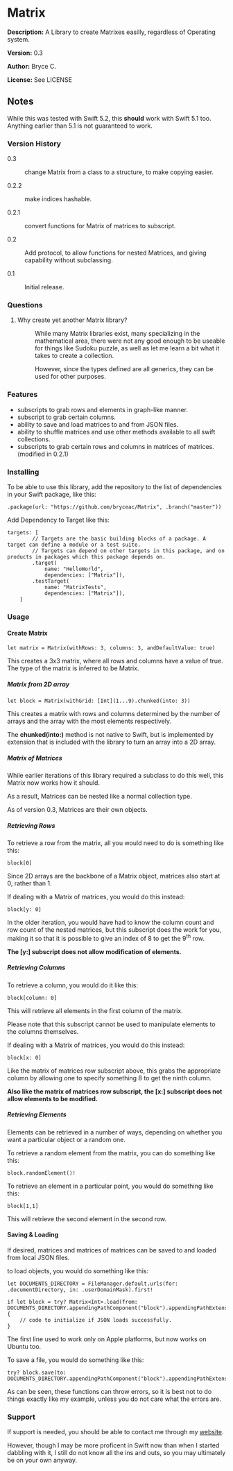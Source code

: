 =Matrix=

'''Description:''' A Library to create Matrixes easilly, regardless of Operating system.

'''Version:''' 0.3

'''Author:''' Bryce C.

'''License:''' See LICENSE

==Notes==

While this was tested with Swift 5.2, this <strong>should</strong> work with Swift 5.1 too. Anything earlier than 5.1 is not guaranteed to work.

===Version History===

<dl>
<dt span="font-weight:bold">0.3</dt>
<dd>
<p>change Matrix from a class to a structure, to make copying easier.</p>
<dt span="font-weight: bold">0.2.2</dt>
<dd>make indices hashable.</dd>
<dt span="font-weight: bold">0.2.1</dt>
<dd>convert functions for Matrix of matrices to subscript.</dd>
<dt span="font-weight: bold">0.2</dt>
<dd>Add protocol, to allow functions for nested Matrices, and giving capability without subclassing.</dd>
<dt span="font-weight: bold">0.1</dt>
<dd>Initial release.</dd>
</dl>

===Questions===

<ol>
<li>
<dl>
<dt span="font-weight:bold">Why create yet another Matrix library?</dt>
<dd>
<p>While many Matrix libraries exist, many specializing in the mathematical area, there were not any good enough to be useable for things like Sudoku puzzle, as well as let me learn a bit what it takes to create a collection.</p>
<p>However, since the types defined are all generics, they can be used for other purposes.</p>
</dd>
</dl>
</li>
</ol>

===Features===

<ul>
<li>subscripts to grab rows and elements in graph-like manner.</li>
<li>subscript to grab certain columns.</li>
<li>ability to save and load matrices to and from JSON files.</li>
<li>ability to shuffle matrices and use other methods available to all swift collections.</li>
<li>subscripts to grab certain rows and columns in matrices of matrices. (modified in 0.2.1)</li>
</ul>

===Installing===

To be able to use this library, add the repository to the list of dependencies in your Swift package, like this:

<pre>
.package(url: "https://github.com/bryceac/Matrix", .branch("master"))
</pre>

Add Dependency to Target like this:

<pre>
targets: [
        // Targets are the basic building blocks of a package. A target can define a module or a test suite.
        // Targets can depend on other targets in this package, and on products in packages which this package depends on.
        .target(
            name: "HelloWorld",
            dependencies: ["Matrix"]),
        .testTarget(
            name: "MatrixTests",
            dependencies: ["Matrix"]),
    ]
</pre>

===Usage===

====Create Matrix====

<pre>
let matrix = Matrix(withRows: 3, columns: 3, andDefaultValue: true)
</pre>

This creates a 3x3 matrix, where all rows and columns have a value of true. The type of the matrix is inferred to be Matrix<Bool>.

=====Matrix from 2D array=====

<pre>
let block = Matrix(withGrid: [Int](1...9).chunked(into: 3))
</pre>

This creates a matrix with rows and columns determined by the number of arrays and the array with the most elements respectively.

The '''chunked(into:)''' method is not native to Swift, but is implemented by extension that is included with the library to turn an array into a 2D array.

=====Matrix of Matrices=====

While earlier iterations of this library required a subclass to do this well, this Matrix now works how it should.

As a result, Matrices can be nested like a normal collection type.

As of version 0.3, Matrices are their own objects.

=====Retrieving Rows=====

To retrieve a row from the matrix, all you would need to do is something like this:

<pre>
block[0]
</pre>

Since 2D arrays are the backbone of a Matrix object, matrices also start at 0, rather than 1.

If dealing with a Matrix of matrices, you would do this instead:

<pre>
block[y: 0]
</pre>

In the older iteration, you would have had to know the column count and row count of the nested matrices, but this subscript does the work for you, making it so that it is possible to give an index of 8 to get the 9<sup>th</sup> row.

<strong>The [y:] subscript does not allow modification of elements.</strong> 

=====Retrieving Columns=====

To retrieve a column, you would do it like this:

<pre>
block[column: 0]
</pre>

This will retrieve all elements in the first column of the matrix.

Please note that this subscript cannot be used to manipulate elements to the columns themselves.

If dealing with a Matrix of matrices, you would do this instead:

<pre>
block[x: 0]
</pre>

<p>Like the matrix of matrices row subscript above, this grabs the appropriate column by allowing one to specify something 8 to get the ninth column.</p>

<strong>Also like the matrix of matrices row subscript, the [x:] subscript does not allow elements to be modified.</strong>

=====Retrieving Elements=====

Elements can be retrieved in a number of ways, depending on whether you want a particular object or a random one.

To retrieve a random element from the matrix, you can do something like this:

<pre>
block.randomElement()!
</pre>

To retrieve an element in a particular point, you would do something like this:

<pre>
block[1,1]
</pre>

This will retrieve the second element in the second row.

====Saving & Loading====

If desired, matrices and matrices of matrices can be saved to and loaded from local JSON files.

to load objects, you would do something like this:

<pre>
let DOCUMENTS_DIRECTORY = FileManager.default.urls(for: .documentDirectory, in: .userDomainMask).first!

if let block = try? Matrix<Int>.load(from: DOCUMENTS_DIRECTORY.appendingPathComponent("block").appendingPathExtension("json")) {
    // code to initialize if JSON loads successfully.
}
</pre>

The first line used to work only on Apple platforms, but now works on Ubuntu too.

To save a file, you would do something like this:

<pre>
try? block.save(to: DOCUMENTS_DIRECTORY.appendingPathComponent("block").appendingPathExtension("json"))
</pre>

As can be seen, these functions can throw errors, so it is best not to do things exactly like my example, unless you do not care what the errors are.

===Support===

If support is needed, you should be able to contact me through my <a href="brycecampbell.me">website</a>.

However, though I may be more proficent in Swift now than when I started dabbling with it, I still do not know all the ins and outs, so you may ultimately be on your own anyway.